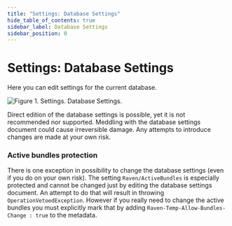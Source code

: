 ```yaml
---
title: "Settings: Database Settings"
hide_table_of_contents: true
sidebar_label: Database Settings
sidebar_position: 0
---
```



# Settings: Database Settings

Here you can edit settings for the current database.

![Figure 1. Settings. Database Settings.](./assets/settings-database_settings-1.png)

<Admonition type="danger" title="">
Direct edition of the database settings is possible, yet it is not recommended nor supported. Meddling with the database settings document could cause irreversible damage. Any attempts to introduce changes are made at your own risk.
</Admonition>

### Active bundles protection

There is one exception in possibility to change the database settings (even if you do on your own risk). The setting `Raven/ActiveBundles` is especially protected and cannot be changed
just by editing the database settings document. An attempt to do that will result in throwing `OperationVetoedException`. However if you really need to change the active bundles you must
explicitly mark that by adding `Raven-Temp-Allow-Bundles-Change : true` to the metadata.
